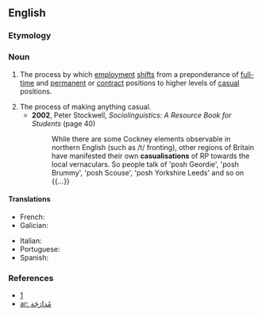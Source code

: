 ==English==

===Etymology===
{{suffix|en|casual|isation}}

===Noun===
{{en-noun|~}}

# {{lb|en|economics}} The process by which [[employment]] [[shifts]] from a preponderance of [[full-time]] and [[permanent]] or [[contract]] positions to higher levels of [[casual]] positions.
# The process of making anything casual.
#* '''2002''', Peter Stockwell, ''Sociolinguistics: A Resource Book for Students'' (page 40)
#*: While there are some Cockney elements observable in northern English (such as /t/ fronting), other regions of Britain have manifested their own '''casualisations''' of RP towards the local vernaculars. So people talk of 'posh Geordie', 'posh Brummy', 'posh Scouse', 'posh Yorkshire Leeds' and so on {{...}}

====Translations====
{{trans-top}}
* French: {{t+|fr|précarisation|f}}
* Galician: {{t|gl|precarización|f}}
{{trans-mid}}
* Italian: {{t+|it|precarizzazione}}
* Portuguese: {{t+|pt|precarização|f}}
* Spanish: {{t|es|precarización|f}}
{{trans-bottom}}

===References===
* [https://web.archive.org/web/20050701112555/http://www.rpdc.tas.gov.au/soer/indicator/81/index.php]
*[[ar: مُدارَجَة]]